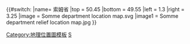{{#switch:{{{1}}}
|name= 索姆省
|top = 50.45
|bottom = 49.55
|left = 1.3
|right = 3.25
|image = Somme department location map.svg
|image1 = Somme department relief location map.jpg
}}<noinclude>{{Location map/Info}}
[[Category:地理位置圖模板]]
[[Category:法国各省地理位置图模板|S]]
</noinclude>